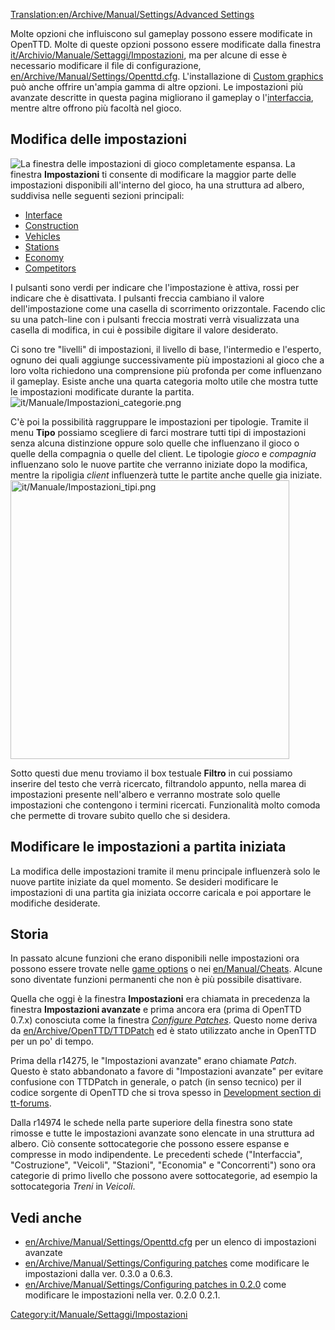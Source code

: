 {{it/Traduzione|en/Archive/Manual/Settings/Advanced Settings}}

[[Translation:en/Archive/Manual/Settings/Advanced Settings]]
{{en/Outdated|Setting have been substantially re-organised since this last had a major update}} 

{{it/Manuale/Menu}}
Molte opzioni che influiscono sul gameplay possono essere modificate in OpenTTD. Molte di queste opzioni possono essere modificate dalla finestra [[it/Archivio/Manuale/Settaggi/Impostazioni]], ma per alcune di esse è necessario modificare il file di configurazione, [[en/Archive/Manual/Settings/Openttd.cfg]]. L'installazione di [[en/Manual/NewGRF|Custom graphics]] può anche offrire un'ampia gamma di altre opzioni. Le impostazioni più avanzate descritte in questa pagina migliorano il gameplay o l'[[it/Manuale/Interfaccia di gioco|interfaccia]], mentre altre offrono più facoltà nel gioco.

==Modifica delle impostazioni==
[[File:it/Manuale/Impostazioni finestra.png|thumb|left|La finestra delle impostazioni di gioco completamente espansa.]]
{{it/Archivio/Manuale/Settaggi/MenuImp}} 
La finestra '''Impostazioni''' ti consente di modificare la maggior parte delle impostazioni disponibili all'interno del gioco, ha una struttura ad albero, suddivisa nelle seguenti sezioni principali:

*[[en/Archive/Manual/Settings/Advanced Settings/Interface|Interface]]
*[[en/Archive/Manual/Settings/Advanced Settings/Construction|Construction]]
*[[en/Archive/Manual/Settings/Advanced Settings/Vehicles|Vehicles]]
*[[en/Archive/Manual/Settings/Advanced Settings/Stations|Stations]]
*[[en/Archive/Manual/Settings/Advanced Settings/Economy|Economy]]
*[[en/Archive/Manual/Settings/Advanced Settings/Competitors|Competitors]]

I pulsanti sono verdi per indicare che l'impostazione è attiva, rossi per indicare che è disattivata. I pulsanti freccia cambiano il valore dell'impostazione come una casella di scorrimento orizzontale. Facendo clic su una patch-line con i pulsanti freccia mostrati verrà visualizzata una casella di modifica, in cui è possibile digitare il valore desiderato.

Ci sono tre "livelli" di impostazioni, il livello di base, l'intermedio e l'esperto, ognuno dei quali aggiunge successivamente più impostazioni al gioco che a loro volta richiedono una comprensione più profonda per come influenzano il gameplay. Esiste anche una quarta categoria molto utile che mostra tutte le impostazioni modificate durante la partita.
[[File:it/Manuale/Impostazioni categorie.png|alt=Le possibili categorie di impostazioni disponibili.]]

C'è poi la possibilità raggruppare le impostazioni per tipologie. Tramite il menu '''Tipo''' possiamo scegliere di farci mostrare tutti tipi di impostazioni senza alcuna distinzione oppure solo quelle che influenzano il gioco o quelle della compagnia o quelle del client. Le tipologie ''gioco'' e ''compagnia'' influenzano solo le nuove partite che verranno iniziate dopo la modifica, mentre la ripoligia ''client'' influenzerà tutte le partite anche quelle gia iniziate.
[[File:it/Manuale/Impostazioni tipi.png|446px|alt=Il menu ''Tipo'']]

Sotto questi due menu troviamo il box testuale '''Filtro''' in cui possiamo inserire del testo che verrà ricercato, filtrandolo appunto, nella marea di impostazioni presente nell'albero e verranno mostrate solo quelle impostazioni che contengono i termini ricercati. Funzionalità molto comoda che permette di trovare subito quello che si desidera.

== Modificare le impostazioni a partita iniziata==
La modifica delle impostazioni tramite il menu principale influenzerà solo le nuove partite iniziate da quel momento. Se desideri modificare le impostazioni di una partita gia iniziata occorre caricala e poi apportare le modifiche desiderate.

==Storia==
In passato alcune funzioni che erano disponibili nelle impostazioni ora possono essere trovate nelle [[en/Manual/Game options window|game options]] o nei [[en/Manual/Cheats]]. Alcune sono diventate funzioni permanenti che non è più possibile disattivare.

Quella che oggi è la finestra '''Impostazioni''' era chiamata in precedenza la finestra '''Impostazioni avanzate''' e prima ancora era (prima di OpenTTD 0.7.x) conosciuta come la finestra ''[[en/Archive/Manual/Settings/Configuring patches|Configure Patches]]''. Questo nome deriva da [[en/Archive/OpenTTD/TTDPatch]] ed è stato utilizzato anche in OpenTTD per un po' di tempo.

Prima della r14275, le "Impostazioni avanzate" erano chiamate ''Patch''. Questo è stato abbandonato a favore di "Impostazioni avanzate" per evitare confusione con TTDPatch in generale, o patch (in senso tecnico) per il codice sorgente di OpenTTD che si trova spesso in [http://www.tt-forums.net/viewforum.php?f=33 Development section di tt-forums].

Dalla r14974 le schede nella parte superiore della finestra sono state rimosse e tutte le impostazioni avanzate sono elencate in una struttura ad albero. Ciò consente sottocategorie che possono essere espanse e compresse in modo indipendente. Le precedenti schede ("Interfaccia", "Costruzione", "Veicoli", "Stazioni", "Economia" e "Concorrenti") sono ora categorie di primo livello che possono avere sottocategorie, ad esempio la sottocategoria ''Treni'' in ''Veicoli''.

{{en/-}}

==Vedi anche==
*[[en/Archive/Manual/Settings/Openttd.cfg]] per un elenco di impostazioni avanzate
*[[en/Archive/Manual/Settings/Configuring patches]] come modificare le impostazioni dalla ver. 0.3.0 a 0.6.3.
*[[en/Archive/Manual/Settings/Configuring patches in 0.2.0]] come modificare le impostazioni nella ver. 0.2.0  0.2.1.

[[Category:it/Manuale/Settaggi/Impostazioni]]